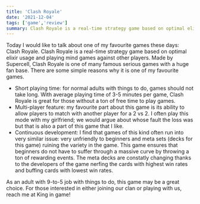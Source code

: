 ```yaml
---
title: 'Clash Royale'
date: '2021-12-04'
tags: ['game','review']
summary: Clash Royale is a real-time strategy game based on optimal elixir usage and playing mind games against other players
---
```


Today I would like to talk about one of my favourite games these days: Clash Royale. Clash Royale is a real-time strategy game based on optimal elixir usage and playing mind games against other players.
Made by Supercell, Clash Royale is one of many famous serious games with a huge fan base. There are some simple reasons why it is one of my favourite games.

- Short playing time: for normal adults with things to do, games should not take long. With average playing time of 3-5 minutes per game, Clash Royale is great for those without a ton of free time to play games.
- Multi-player feature: my favourite part about this game is its ability to allow players to match with another player for a 2 vs 2. I often play this mode with my girlfriend; we would argue about whose fault the loss was but that is also a part of this game that I like.
- Continuous development: I find that games of this kind often run into very similar issue: very unfriendly to beginners and meta sets (decks for this game) ruining the variety in the game. This game ensures that beginners do not have to suffer through a massive curve by throwing a ton of rewarding events. The meta decks are constatly changing thanks to the developers of the game nerfing the cards with highest win rates and buffing cards with lowest win rates.

As an adult with 9-to-5 job with things to do, this game may be a great choice. For those interested in either joining our clan or playing with us, reach me at King in game!
